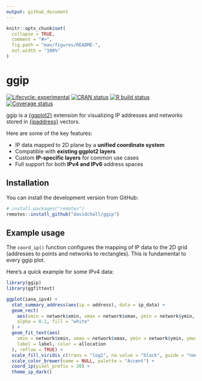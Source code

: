 ```yaml
---
output: github_document
---
```


<!-- README.md is generated from README.Rmd. Please edit that file -->

```r
knitr::opts_chunk$set(
  collapse = TRUE,
  comment = "#>",
  fig.path = "man/figures/README-",
  out.width = "100%"
)
```

# ggip

<!-- badges: start -->
[![Lifecycle: experimental](https://img.shields.io/badge/lifecycle-experimental-orange.svg)](https://www.tidyverse.org/lifecycle/#experimental)
[![CRAN status](https://www.r-pkg.org/badges/version/ggip)](https://CRAN.R-project.org/package=ggip)
[![R build status](https://github.com/davidchall/ggip/workflows/R-CMD-check/badge.svg)](https://github.com/davidchall/ggip/actions)
[![Coverage status](https://codecov.io/gh/davidchall/ggip/branch/master/graph/badge.svg)](https://codecov.io/gh/davidchall/ggip?branch=master)
<!-- badges: end -->


ggip is a [{ggplot2}](https://ggplot2.tidyverse.org) extension for visualizing IP addresses and networks stored in [{ipaddress}](https://davidchall.github.io/ipaddress/) vectors.

Here are some of the key features:

* IP data mapped to 2D plane by a **unified coordinate system**
* Compatible with **existing ggplot2 layers**
* Custom **IP-specific layers** for common use cases
* Full support for both **IPv4 and IPv6** address spaces


## Installation

You can install the development version from GitHub:

``` r
# install.packages("remotes")
remotes::install_github("davidchall/ggip")
```


## Example usage

The `coord_ip()` function configures the mapping of IP data to the 2D grid (addresses to points and networks to rectangles).
This is fundamental to every ggip plot.

Here's a quick example for some IPv4 data:

```r
library(ggip)
library(ggfittext)

ggplot(iana_ipv4) +
  stat_summary_address(aes(ip = address), data = ip_data) +
  geom_rect(
    aes(xmin = network$xmin, xmax = network$xmax, ymin = network$ymin, ymax = network$ymax),
    alpha = 0.2, fill = "white"
  ) +
  geom_fit_text(aes(
    xmin = network$xmin, xmax = network$xmax, ymin = network$ymin, ymax = network$ymax,
    label = label, color = allocation
  ), reflow = TRUE) +
  scale_fill_viridis_c(trans = "log2", na.value = "black", guide = "none") +
  scale_color_brewer(name = NULL, palette = "Accent") +
  coord_ip(pixel_prefix = 20) +
  theme_ip_dark()
```
